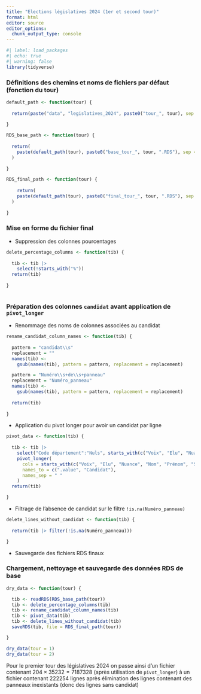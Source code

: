 ```yaml
---
title: "Elections législatives 2024 (1er et second tour)"
format: html
editor: source
editor_options: 
  chunk_output_type: console
---
```


```r
#| label: load_packages
#| echo: true 
#| warning: false
library(tidyverse)

```

### Définitions des chemins et noms de fichiers par défaut (fonction du tour)

```r

default_path <- function(tour) {
  
  return(paste("data", "legislatives_2024", paste0("tour_", tour), sep = "/"))
  
}

RDS_base_path <- function(tour) {
  
  return(
    paste(default_path(tour), paste0("base_tour_", tour, ".RDS"), sep = "/")
  )
  
}

RDS_final_path <- function(tour) {
  
    return(
    paste(default_path(tour), paste0("final_tour_", tour, ".RDS"), sep = "/")
  )
  
}

```

### Mise en forme du fichier final

- Suppression des colonnes pourcentages

```r

delete_percentage_columns <- function(tib) {
  
  tib <- tib |> 
    select(!starts_with("%"))
  return(tib)
  
}
  
```

### Préparation des colonnes `candidat` avant application de `pivot_longer`

- Renommage des noms de colonnes associées au candidat

```r

rename_candidat_column_names <- function(tib) {
  
  pattern = "candidat\\s"
  replacement = ""
  names(tib) <- 
    gsub(names(tib), pattern = pattern, replacement = replacement)

  pattern = "Numéro\\s+de\\s+panneau"
  replacement = "Numéro_panneau"
  names(tib) <- 
    gsub(names(tib), pattern = pattern, replacement = replacement)
  
  return(tib)
    
}

```

- Application du pivot longer pour avoir un candidat par ligne

```r

pivot_data <- function(tib) {
  
  tib <- tib |>
    select("Code département":"Nuls", starts_with(c("Voix", "Elu", "Nuance", "Nom", "Prénom", "Sexe", "Numéro_panneau"))) |> 
    pivot_longer(
      cols = starts_with(c("Voix", "Elu", "Nuance", "Nom", "Prénom", "Sexe", "Numéro_panneau")),
      names_to = c(".value", "Candidat"),
      names_sep = " "
    )
  return(tib)

}

```

- Filtrage de l'absence de candidat sur le filtre `!is.na(Numéro_panneau)`

```r

delete_lines_without_candidat <- function(tib) {
  
  return(tib |> filter(!is.na(Numéro_panneau)))

}

```

- Sauvegarde des fichiers RDS finaux

### Chargement, nettoyage et sauvegarde des données RDS de base

```r

dry_data <- function(tour) {

  tib <- readRDS(RDS_base_path(tour))
  tib <- delete_percentage_columns(tib)
  tib <- rename_candidat_column_names(tib)
  tib <- pivot_data(tib)
  tib <- delete_lines_without_candidat(tib)
  saveRDS(tib, file = RDS_final_path(tour))

}

```


```r

dry_data(tour = 1)
dry_data(tour = 2)

```

::: {.callout-note collapse="false"}

Pour le premier tour des législatives 2024 on passe ainsi d'un fichier contenant $204\times 35232=7187328$ (après utilisation de `pivot_longer`) à un fichier contenant $222254$ lignes après élimination des lignes contenant des panneaux inexistants (donc des lignes sans candidat) 

:::
